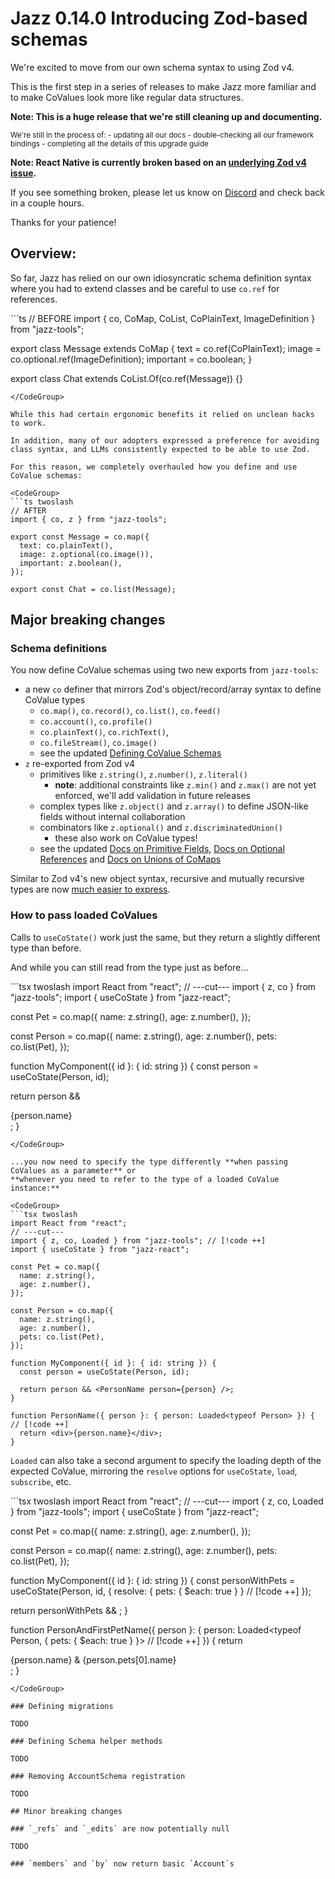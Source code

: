
# Jazz 0.14.0 Introducing Zod-based schemas

We're excited to move from our own schema syntax to using Zod v4.

This is the first step in a series of releases to make Jazz more familiar and to make CoValues look more like regular data structures.

**Note: This is a huge release that we're still cleaning up and documenting.**

<small className="leading-tight">
We're still in the process of:
- updating all our docs
- double-checking all our framework bindings
- completing all the details of this upgrade guide
</small>

**Note: React Native is currently broken based on an [underlying Zod v4 issue](https://github.com/colinhacks/zod/issues/4148).**

If you see something broken, please let us know on [Discord](https://discord.gg/utDMjHYg42) and check back in a couple hours.

Thanks for your patience!

## Overview:

So far, Jazz has relied on our own idiosyncratic schema definition syntax where you had to extend classes and be careful to use `co.ref` for references.

<CodeGroup>
```ts
// BEFORE
import { co, CoMap, CoList, CoPlainText, ImageDefinition } from "jazz-tools";

export class Message extends CoMap {
  text = co.ref(CoPlainText);
  image = co.optional.ref(ImageDefinition);
  important = co.boolean;
}

export class Chat extends CoList.Of(co.ref(Message)) {}
```
</CodeGroup>

While this had certain ergonomic benefits it relied on unclean hacks to work.

In addition, many of our adopters expressed a preference for avoiding class syntax, and LLMs consistently expected to be able to use Zod.

For this reason, we completely overhauled how you define and use CoValue schemas:

<CodeGroup>
```ts twoslash
// AFTER
import { co, z } from "jazz-tools";

export const Message = co.map({
  text: co.plainText(),
  image: z.optional(co.image()),
  important: z.boolean(),
});

export const Chat = co.list(Message);
```
</CodeGroup>

## Major breaking changes

### Schema definitions

You now define CoValue schemas using two new exports from `jazz-tools`:

- a new `co` definer that mirrors Zod's object/record/array syntax to define CoValue types
  - `co.map()`, `co.record()`, `co.list()`, `co.feed()`
  - `co.account()`, `co.profile()`
  - `co.plainText()`, `co.richText()`,
  - `co.fileStream()`, `co.image()`
  - see the updated [Defining CoValue Schemas](/docs/schemas/covalues)
- `z` re-exported from Zod v4
  - primitives like `z.string()`, `z.number()`, `z.literal()`
    - **note**: additional constraints like `z.min()` and `z.max()` are not yet enforced, we'll add validation in future releases
  - complex types like `z.object()` and `z.array()` to define JSON-like fields without internal collaboration
  - combinators like `z.optional()` and `z.discriminatedUnion()`
    - these also work on CoValue types!
  - see the updated [Docs on Primitive Fields](/docs/schemas/covalues#primitive-fields),
    [Docs on Optional References](/docs/schemas/covalues#optional-references)
    and [Docs on Unions of CoMaps](/docs/schemas/covalues#unions-of-comaps-declaration)

Similar to Zod v4's new object syntax, recursive and mutually recursive types are now [much easier to express](/docs/react/schemas/covalues#recursive-references).

### How to pass loaded CoValues

Calls to `useCoState()` work just the same, but they return a slightly different type than before.

And while you can still read from the type just as before...

<CodeGroup>
```tsx twoslash
import React from "react";
// ---cut---
import { z, co } from "jazz-tools";
import { useCoState } from "jazz-react";

const Pet = co.map({
  name: z.string(),
  age: z.number(),
});

const Person = co.map({
  name: z.string(),
  age: z.number(),
  pets: co.list(Pet),
});

function MyComponent({ id }: { id: string }) {
  const person = useCoState(Person, id);

  return person && <div>{person.name}</div>;
}
```
</CodeGroup>

...you now need to specify the type differently **when passing CoValues as a parameter** or
**whenever you need to refer to the type of a loaded CoValue instance:**

<CodeGroup>
```tsx twoslash
import React from "react";
// ---cut---
import { z, co, Loaded } from "jazz-tools"; // [!code ++]
import { useCoState } from "jazz-react";

const Pet = co.map({
  name: z.string(),
  age: z.number(),
});

const Person = co.map({
  name: z.string(),
  age: z.number(),
  pets: co.list(Pet),
});

function MyComponent({ id }: { id: string }) {
  const person = useCoState(Person, id);

  return person && <PersonName person={person} />;
}

function PersonName({ person }: { person: Loaded<typeof Person> }) { // [!code ++]
  return <div>{person.name}</div>;
}
```
</CodeGroup>

`Loaded` can also take a second argument to specify the loading depth of the expected CoValue, mirroring the `resolve` options for `useCoState`, `load`, `subscribe`, etc.

<CodeGroup>
```tsx twoslash
import React from "react";
// ---cut---
import { z, co, Loaded } from "jazz-tools";
import { useCoState } from "jazz-react";

const Pet = co.map({
  name: z.string(),
  age: z.number(),
});

const Person = co.map({
  name: z.string(),
  age: z.number(),
  pets: co.list(Pet),
});

function MyComponent({ id }: { id: string }) {
  const personWithPets = useCoState(Person, id, {
    resolve: { pets: { $each: true } }  // [!code ++]
  });

  return personWithPets && <PersonAndFirstPetName person={personWithPets} />;
}

function PersonAndFirstPetName({ person }: {
  person: Loaded<typeof Person, { pets: { $each: true } }> // [!code ++]
}) {
  return <div>{person.name} & {person.pets[0].name}</div>;
}
```
</CodeGroup>

### Defining migrations

TODO

### Defining Schema helper methods

TODO

### Removing AccountSchema registration

TODO

## Minor breaking changes

### `_refs` and `_edits` are now potentially null

TODO

### `members` and `by` now return basic `Account`s